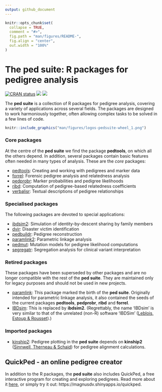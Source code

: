 ```yaml
---
output: github_document
---
```


<!-- README.md is generated from README.Rmd. Please edit that file -->

```r
knitr::opts_chunk$set(
  collapse = TRUE,
  comment = "#>",
  fig.path = "man/figures/README-",
  fig.align = "center",
  out.width = "100%"
)
```

# The **ped suite**: R packages for pedigree analysis

<!-- badges: start -->
[![CRAN status](https://www.r-pkg.org/badges/version/pedsuite)](https://CRAN.R-project.org/package=pedsuite)
[![](https://cranlogs.r-pkg.org/badges/grand-total/pedsuite?color=yellow)](https://cran.r-project.org/package=pedsuite)
[![](https://cranlogs.r-pkg.org/badges/last-month/pedsuite?color=yellow)](https://cran.r-project.org/package=pedsuite)
<!-- badges: end -->

The **ped suite** is a collection of R packages for pedigree analysis, covering a variety of applications across several fields. The packages are designed to work harmoniously together, often allowing complex tasks to be solved in a few lines of code.

```r
knitr::include_graphics("man/figures/logos-pedsuite-wheel_1.png")
```

### Core packages
At the centre of the **ped suite** we find the package **pedtools**, on which all the others depend. In addition, several packages contain basic features often needed in many types of analysis. These are the *core* packages:

* [pedtools](https://github.com/magnusdv/pedtools): Creating and working with pedigrees and marker data
* [forrel](https://github.com/magnusdv/forrel): Forensic pedigree analysis and relatedness analysis
* [pedprobr](https://github.com/magnusdv/pedprobr): Marker probabilities and pedigree likelihoods
* [ribd](https://github.com/magnusdv/ribd): Computation of pedigree-based relatedness coefficients
* [verbalisr](https://github.com/magnusdv/verbalisr): Textual descriptions of pedigree relationships

### Specialised packages
The following packages are devoted to special applications:

* [ibdsim2](https://github.com/magnusdv/ibdsim2): Simulation of identity-by-descent sharing by family members
* [dvir](https://github.com/thoree/dvir): Disaster victim identification
* [pedbuildr](https://github.com/magnusdv/pedbuildr): Pedigree reconstruction
* [paramlink2](https://github.com/magnusdv/paramlink2): Parametric linkage analysis
* [pedmut](https://github.com/magnusdv/pedmut): Mutation models for pedigree likelihood computations
* [segregatr](https://github.com/magnusdv/segregatr): Segregation analysis for clinical variant interpretation

### Retired packages
These packages have been superseded by other packages and are no longer compatible with the rest of the **ped suite**. They are maintained only for legacy purposes and should not be used in new projects.

* [paramlink](https://CRAN.R-project.org/package=paramlink): This package marked the birth of the **ped suite**. Originally intended for parametric linkage analysis, it also contained the seeds of the current packages **pedtools**, **pedprobr**, **ribd** and **forrel**. 
* [IBDsim](https://CRAN.R-project.org/package=IBDsim): This is replaced by **ibdsim2**. (Regrettably, the name 'IBDsim' is very similar to that of the unrelated (non-R) software 'IBDSim' ([Leblois, Estoup & Rousset](http://www1.montpellier.inra.fr/CBGP/software/ibdsim/index.html)).)

### Imported packages

* [kinship2](https://CRAN.R-project.org/package=kinship2): Pedigree plotting in the **ped suite** depends on **kinship2** ([Sinnwell, Therneau & Schaid](https://doi.org/10.1159/000363105)) for pedigree alignment calculations.

## QuickPed - an online pedigree creator
In addition to the R packages, the **ped suite** also includes QuickPed, a free interactive program for creating and exploring pedigrees. Read more about it [here](https://magnusdv.github.io/pedsuite/articles/web_only/quickped.html), or simply try it out: https://magnusdv.shinyapps.io/quickped.  



